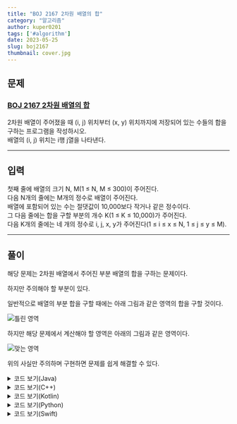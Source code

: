 ---
title: "BOJ 2167 2차원 배열의 합"
category: "알고리즘"
author: kuper0201
tags: ['#algorithm']
date: 2023-05-25
slug: boj2167
thumbnail: cover.jpg
---


## 문제

### <a href="https://boj.kr/2167" target="_blank">BOJ 2167 2차원 배열의 합</a>

2차원 배열이 주어졌을 때 (i, j) 위치부터 (x, y) 위치까지에 저장되어 있는 수들의 합을 구하는 프로그램을 작성하시오.<br/>
배열의 (i, j) 위치는 i행 j열을 나타낸다.

---

## 입력

첫째 줄에 배열의 크기 N, M(1 ≤ N, M ≤ 300)이 주어진다.<br/>
다음 N개의 줄에는 M개의 정수로 배열이 주어진다.<br/>
배열에 포함되어 있는 수는 절댓값이 10,000보다 작거나 같은 정수이다.<br/>
그 다음 줄에는 합을 구할 부분의 개수 K(1 ≤ K ≤ 10,000)가 주어진다.<br/>
다음 K개의 줄에는 네 개의 정수로 i, j, x, y가 주어진다(1 ≤ i ≤ x ≤ N, 1 ≤ j ≤ y ≤ M).

---

## 풀이

해당 문제는 2차원 배열에서 주어진 부분 배열의 합을 구하는 문제이다.

하지만 주의해야 할 부분이 있다.

일반적으로 배열의 부분 합을 구할 때에는 아래 그림과 같은 영역의 합을 구할 것이다.

![틀린 영역](./images/table.jpg)

하지만 해당 문제에서 계산해야 할 영역은 아래의 그림과 같은 영역이다.

![맞는 영역](./images/table2.jpg)

위의 사실만 주의하며 구현하면 문제를 쉽게 해결할 수 있다.

<details markdown="1">
<summary>코드 보기(Java)</summary>

```javascript
import java.io.*;

public class Main {
    public static void main(String[] args) throws Exception {
        BufferedReader br = new BufferedReader(new InputStreamReader(System.in));
        StringBuilder sb = new StringBuilder();

        // 배열의 크기 입력
        String[] s = br.readLine().split(" ");
        int M = Integer.parseInt(s[0]);
        int N = Integer.parseInt(s[1]);

        // 배열 생성 및 입력
        int[][] arr = new int[M][N];
        for (int i = 0; i < M; i++) {
            s = br.readLine().split(" ");
            for (int j = 0; j < N; j++) arr[i][j] = Integer.parseInt(s[j]);
        }

        // 배열의 합 계산
        int cnt = Integer.parseInt(br.readLine());
        for (int i = 0; i < cnt; i++) {
            s = br.readLine().split(" ");
            int sx = Integer.parseInt(s[0]) - 1, sy = Integer.parseInt(s[1]) - 1;
            int ex = Integer.parseInt(s[2]) - 1, ey = Integer.parseInt(s[3]) - 1;

            int sum = 0;
            for (int j = sx; j <= ex; j++) {
                for (int k = sy; k <= ey; k++) {
                    sum += arr[j][k];
                }
            }

            sb.append(sum + "\n");
        }

        System.out.println(sb);
    }
}
```
</details>

<details markdown="1">
<summary>코드 보기(C++)</summary>

```cpp
#include <iostream>
#include <queue>

#define fastio ios_base::sync_with_stdio(false); cin.tie(nullptr); cout.tie(nullptr)
#define endl '\n'

using namespace std;

int main() {
    fastio;
    
    // 배열의 크기 입력
    int M, N;
    cin >> M >> N;

    // 배열 생성 및 입력
    int arr[M][N];
    for (int i = 0; i < M; i++) {
        for (int j = 0; j < N; j++) {
            cin >> arr[i][j];
        }
    }

    // 배열의 합 계산
    int cnt;
    cin >> cnt;
    for (int i = 0; i < cnt; i++) {
        int sx, sy, ex, ey;
        cin >> sx >> sy >> ex >> ey;
        sx--; sy--; ex--; ey--;

        int sum = 0;
        for (int j = sx; j <= ex; j++) {
            for (int k = sy; k <= ey; k++) {
                sum += arr[j][k];
            }
        }
        
        cout << sum << endl;
    }
    
    return 0;
}
```
</details>

<details markdown="1">
<summary>코드 보기(Kotlin)</summary>

```javascript
fun main(args: Array<String>) = with(System.`in`.bufferedReader()) {
    // 배열의 크기 입력
    var s = readLine().split(" ")
    var M = s[0].toInt()
    var N = s[1].toInt()

    // 배열 생성 및 입력
    var arr = Array(M, {IntArray(N, {0})})
    for(i in 0 until M) {
        s = readLine().split(" ")
        for(j in 0 until N) {
            arr[i][j] = s[j].toInt()
        }
    }

    // 배열의 합 계산
    var cnt = readLine().toInt()
    for(i in 0 until cnt) {
        s = readLine().split(" ")
        var sx = s[0].toInt() - 1
        var sy = s[1].toInt() - 1
        var ex = s[2].toInt() - 1
        var ey = s[3].toInt() - 1
        
        var sum = 0
        for(j in sx..ex) {
            for(k in sy..ey) {
                sum = sum + arr[j][k]
            }
        }
        
        println(sum)
    }
}
```
</details>

<details markdown="1">
<summary>코드 보기(Python)</summary>

```python
from sys import stdin
import heapq

def main():
    # 배열의 크기 입력
    s = stdin.readline().split(" ")
    M = int(s[0])
    N = int(s[1])

    # 배열 생성 및 입력
    arr = [[0 for j in range(N)] for i in range(M)]
    for i in range(0, M):
        s = stdin.readline().split(" ")
        for j in range(0, N):
            arr[i][j] = int(s[j])

    # 배열의 합 계산
    cnt = int(stdin.readline())
    for i in range(0, cnt):
        s = stdin.readline().split(" ")
        sx = int(s[0]) - 1
        sy = int(s[1]) - 1
        ex = int(s[2]) - 1
        ey = int(s[3]) - 1

        sum = 0
        for j in range(sx, ex + 1):
            for k in range(sy, ey + 1):
                sum = sum + arr[j][k]

        print(sum)

if __name__ == "__main__":
    main()
```
</details>

<details markdown="1">
<summary>코드 보기(Swift)</summary>

```cpp
import Foundation

func main() {
    // 배열의 크기 입력
    var s = readLine()!.split(separator: " ")
    var M = Int(s[0])!
    var N = Int(s[1])!

    // 배열 생성 및 입력
    var arr = Array(repeating: Array(repeating: 0, count: N), count: M)
    for i in 0..<M {
        s = readLine()!.split(separator: " ")
        for j in 0..<N {
            arr[i][j] = Int(s[j])!
        }
    }

    // 배열의 합 계산
    var cnt = Int(readLine()!)!
    for i in 0..<cnt {
        s = readLine()!.split(separator: " ")
        var sx = Int(s[0])! - 1
        var sy = Int(s[1])! - 1
        var ex = Int(s[2])! - 1
        var ey = Int(s[3])! - 1
           
        var sum = 0
        for j in sx...ex {
            for k in sy...ey {
                sum = sum + arr[j][k]
            }
        }
           
        print(sum)
    }
}

main()
```
</details>
